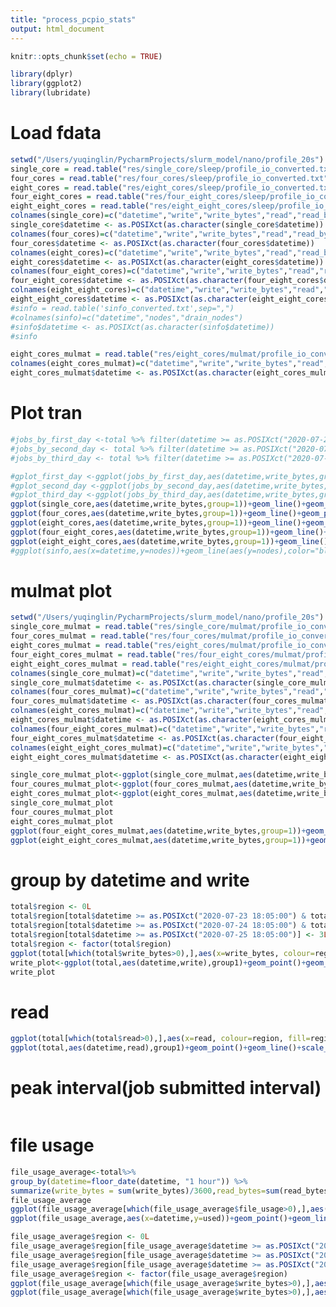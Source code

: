 ```yaml
---
title: "process_pcpio_stats"
output: html_document
---
```

```r
knitr::opts_chunk$set(echo = TRUE)

library(dplyr)
library(ggplot2)
library(lubridate)
```

# Load fdata
```r
setwd("/Users/yuqinglin/PycharmProjects/slurm_model/nano/profile_20s")
single_core = read.table("res/single_core/sleep/profile_io_converted.txt",sep=",",skip=16)
four_cores = read.table("res/four_cores/sleep/profile_io_converted.txt",sep=",",skip=16)
eight_cores = read.table("res/eight_cores/sleep/profile_io_converted.txt",sep=",",skip=16)
four_eight_cores = read.table("res/four_eight_cores/sleep/profile_io_converted.txt",sep=",",skip=16)
eight_eight_cores = read.table("res/eight_eight_cores/sleep/profile_io_converted.txt",sep=",",skip=16)
colnames(single_core)=c("datetime","write","write_bytes","read","read_bytes","used","usedfiles","peak_interval")
single_core$datetime <- as.POSIXct(as.character(single_core$datetime))
colnames(four_cores)=c("datetime","write","write_bytes","read","read_bytes","used","usedfiles","peak_interval")
four_cores$datetime <- as.POSIXct(as.character(four_cores$datetime))
colnames(eight_cores)=c("datetime","write","write_bytes","read","read_bytes","used","usedfiles","peak_interval")
eight_cores$datetime <- as.POSIXct(as.character(eight_cores$datetime))
colnames(four_eight_cores)=c("datetime","write","write_bytes","read","read_bytes","used","usedfiles","peak_interval")
four_eight_cores$datetime <- as.POSIXct(as.character(four_eight_cores$datetime))
colnames(eight_eight_cores)=c("datetime","write","write_bytes","read","read_bytes","used","usedfiles","peak_interval")
eight_eight_cores$datetime <- as.POSIXct(as.character(eight_eight_cores$datetime))
#sinfo = read.table('sinfo_converted.txt',sep=",")
#colnames(sinfo)=c("datetime","nodes","drain_nodes")
#sinfo$datetime <- as.POSIXct(as.character(sinfo$datetime))
#sinfo
```

```R
eight_cores_mulmat = read.table("res/eight_cores/mulmat/profile_io_converted.txt",sep=",",skip=16)
colnames(eight_cores_mulmat)=c("datetime","write","write_bytes","read","read_bytes","used","usedfiles","peak_interval")
eight_cores_mulmat$datetime <- as.POSIXct(as.character(eight_cores_mulmat$datetime))
```

# Plot tran
```R
#jobs_by_first_day <-total %>% filter(datetime >= as.POSIXct("2020-07-23 18:05:00") & datetime < as.POSIXct("2020-07-24 18:04:59"))
#jobs_by_second_day <- total %>% filter(datetime >= as.POSIXct("2020-07-24 18:05:00") & datetime < as.POSIXct("2020-07-25 18:04:59"))
#jobs_by_third_day <- total %>% filter(datetime >= as.POSIXct("2020-07-25 18:05:00"))

#gplot_first_day <-ggplot(jobs_by_first_day,aes(datetime,write_bytes,group=1))+geom_line()+geom_point()+scale_y_continuous(tran = "log10")
#gplot_second_day <-ggplot(jobs_by_second_day,aes(datetime,write_bytes,group=1))+geom_line()+geom_point()+scale_y_continuous(tran = "log10")
#gplot_third_day <-ggplot(jobs_by_third_day,aes(datetime,write_bytes,group=1))+geom_line()+geom_point()+scale_y_continuous(tran = "log10")
ggplot(single_core,aes(datetime,write_bytes,group=1))+geom_line()+geom_point()
ggplot(four_cores,aes(datetime,write_bytes,group=1))+geom_line()+geom_point()
ggplot(eight_cores,aes(datetime,write_bytes,group=1))+geom_line()+geom_point()
ggplot(four_eight_cores,aes(datetime,write_bytes,group=1))+geom_line()+geom_point()
ggplot(eight_eight_cores,aes(datetime,write_bytes,group=1))+geom_line()+geom_point()
#ggplot(sinfo,aes(x=datetime,y=nodes))+geom_line(aes(y=nodes),color="blue")+geom_line(aes(y=drain_nodes),color="red") +labs(title="Utilization")
```
# mulmat plot
```R
setwd("/Users/yuqinglin/PycharmProjects/slurm_model/nano/profile_20s")
single_core_mulmat = read.table("res/single_core/mulmat/profile_io_converted.txt",sep=",",skip=16)
four_cores_mulmat = read.table("res/four_cores/mulmat/profile_io_converted.txt",sep=",",skip=16)
eight_cores_mulmat = read.table("res/eight_cores/mulmat/profile_io_converted.txt",sep=",",skip=16)
four_eight_cores_mulmat = read.table("res/four_eight_cores/mulmat/profile_io_converted.txt",sep=",",skip=16)
eight_eight_cores_mulmat = read.table("res/eight_eight_cores/mulmat/profile_io_converted.txt",sep=",",skip=16)
colnames(single_core_mulmat)=c("datetime","write","write_bytes","read","read_bytes","used","usedfiles","peak_interval")
single_core_mulmat$datetime <- as.POSIXct(as.character(single_core_mulmat$datetime))
colnames(four_cores_mulmat)=c("datetime","write","write_bytes","read","read_bytes","used","usedfiles","peak_interval")
four_cores_mulmat$datetime <- as.POSIXct(as.character(four_cores_mulmat$datetime))
colnames(eight_cores_mulmat)=c("datetime","write","write_bytes","read","read_bytes","used","usedfiles","peak_interval")
eight_cores_mulmat$datetime <- as.POSIXct(as.character(eight_cores_mulmat$datetime))
colnames(four_eight_cores_mulmat)=c("datetime","write","write_bytes","read","read_bytes","used","usedfiles","peak_interval")
four_eight_cores_mulmat$datetime <- as.POSIXct(as.character(four_eight_cores_mulmat$datetime))
colnames(eight_eight_cores_mulmat)=c("datetime","write","write_bytes","read","read_bytes","used","usedfiles","peak_interval")
eight_eight_cores_mulmat$datetime <- as.POSIXct(as.character(eight_eight_cores_mulmat$datetime))
```

```r
single_core_mulmat_plot<-ggplot(single_core_mulmat,aes(datetime,write_bytes,group=1))+geom_line()+geom_point()
four_coures_mulmat_plot<-ggplot(four_cores_mulmat,aes(datetime,write_bytes,group=1))+geom_line()+geom_point()
eight_cores_mulmat_plot<-ggplot(eight_cores_mulmat,aes(datetime,write_bytes,group=1))+geom_line()+geom_point()
single_core_mulmat_plot
four_coures_mulmat_plot
eight_cores_mulmat_plot
ggplot(four_eight_cores_mulmat,aes(datetime,write_bytes,group=1))+geom_line()+geom_point()
ggplot(eight_eight_cores_mulmat,aes(datetime,write_bytes,group=1))+geom_line()+geom_point()
```

# group by datetime and write
```r
total$region <- 0L
total$region[total$datetime >= as.POSIXct("2020-07-23 18:05:00") & total$datetime < as.POSIXct("2020-07-24 18:04:59")] <- 1L
total$region[total$datetime >= as.POSIXct("2020-07-24 18:05:00") & total$datetime < as.POSIXct("2020-07-25 18:04:59")] <- 2L
total$region[total$datetime >= as.POSIXct("2020-07-25 18:05:00")] <- 3L
total$region <- factor(total$region)
ggplot(total[which(total$write_bytes>0),],aes(x=write_bytes, colour=region, fill=region))+geom_histogram(position = "dodge2",binwidth = 2000000)
write_plot<-ggplot(total,aes(datetime,write),group1)+geom_point()+geom_line()+scale_y_continuous(tran="log10")
write_plot
```
# read
```r
ggplot(total[which(total$read>0),],aes(x=read, colour=region, fill=region))+geom_histogram(position = "dodge2",binwidth = 2000000)
ggplot(total,aes(datetime,read),group1)+geom_point()+geom_line()+scale_y_continuous(tran="log10")
```

# peak interval(job submitted interval)
```r

```

# file usage
```r
file_usage_average<-total%>%
group_by(datetime=floor_date(datetime, "1 hour")) %>%
summarize(write_bytes = sum(write_bytes)/3600,read_bytes=sum(read_bytes)/3600,file_usage=sum(usedfiles-original_file_usage)/3600,used=sum(used-original_storage_space)/3600)
file_usage_average
ggplot(file_usage_average[which(file_usage_average$file_usage>0),],aes(x=datetime,y=file_usage))+geom_point()+geom_line()+labs(title="files usage average over time")
ggplot(file_usage_average,aes(x=datetime,y=used))+geom_point()+geom_line()+labs(title="space usage average over time")

file_usage_average$region <- 0L
file_usage_average$region[file_usage_average$datetime >= as.POSIXct("2020-07-23 18:00:00") & file_usage_average$datetime < as.POSIXct("2020-07-24 17:59:59")] <- 1L
file_usage_average$region[file_usage_average$datetime >= as.POSIXct("2020-07-24 18:00:00") & file_usage_average$datetime < as.POSIXct("2020-07-25 17:59:59")] <- 2L
file_usage_average$region[file_usage_average$datetime >= as.POSIXct("2020-07-25 18:00:00")] <- 3L
file_usage_average$region <- factor(file_usage_average$region)
ggplot(file_usage_average[which(file_usage_average$write_bytes>0),],aes(x=usedfiles, colour=region, fill=region))+geom_histogram(position = "dodge2")
ggplot(file_usage_average[which(file_usage_average$write_bytes>0),],aes(x=datetime,y=usedfiles, colour=region, fill=region))+geom_point()+geom_point()
```


